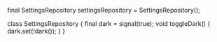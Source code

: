 
final SettingsRepository settingsRepository = SettingsRepository();

class SettingsRepository {
  final dark = signal(true);
  void toggleDark() {
    dark.set(!dark());
  }
}
